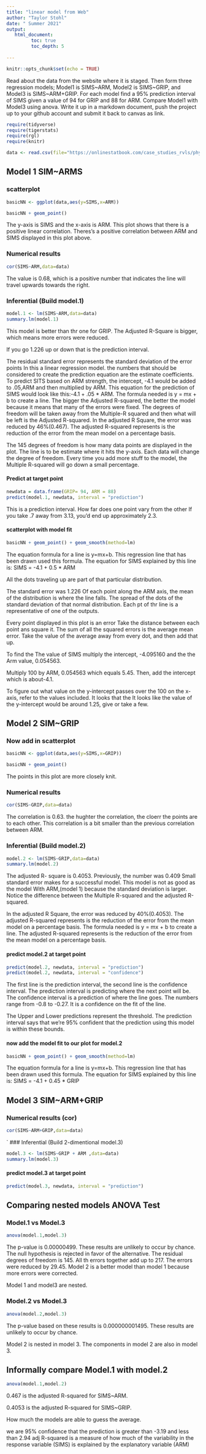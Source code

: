 ```yaml
---
title: "linear model from Web"
author: "Taylor Stohl"
date: " Summer 2021"
output:
   html_document:
         toc: true
         toc_depth: 5
        
---
```


```r
knitr::opts_chunk$set(echo = TRUE)
```

Read about the data from the website where it is staged.  Then form three regression models; Model1 is SIMS~ARM, Model2 is SIMS~GRIP, and Model3 is SIMS~ARM+GRIP. For each model find a 95% prediction interval of SIMS given a value of 94  for GRIP and 88 for ARM. Compare Model1 with Model3 using anova. Write it up in a markdown document, push the project up to your github account and submit it back to canvas as link. 

 


```r
require(tidyverse)
require(tigerstats)
require(rgl)
require(knitr)

```

```r
data <- read.csv(file="https://onlinestatbook.com/case_studies_rvls/physical_strength/data.txt",sep="",header=TRUE)  

```

## Model 1 SIM~ARMS

### scatterplot


```r
basicNN <- ggplot(data,aes(y=SIMS,x=ARM))
```


```r
basicNN + geom_point()
```



  
The y-axis is SIMS and the x-axis is ARM. This plot shows that there is a positive linear correlation. Theres's a positive correlation between ARM and SIMS displayed in this plot above.







### Numerical results

```r
cor(SIMS~ARM,data=data)
```

The value is 0.68, which is a positive number that indicates the line will travel upwards towards the right.






### Inferential  (Build model.1)

```r
model.1 <- lm(SIMS~ARM,data=data)
summary.lm(model.1)
```

This model is better than thr one for GRIP. The Adjusted R-Square is bigger, which means more errors were reduced.


If you go 1.226 up or down that is the prediction interval.

 The residual standard error represents the standard deviation of the  error points
In this a linear regression model. the numbers that should be considered to create the prediction equation are the estimate coefficients. To predict SITS based on ARM strength, the intercept, -4.1 would be added to .05,ARM and then multiplied by ARM. 
This equation for the prediction of SIMS would look like this:-4.1 + .05 * ARM.
The formula needed is y = mx + b to create a line. The bigger the Adjusted R-squared, the better the model because it means that many of the errors were fixed. The degrees of freedom will be taken away from the Multiple-R squared and then what will be left is the Adjusted R-squared.
In the adjusted R Square, the error was reduced by 46%(0.467).
The adjusted R-squared represents is the reduction of the error from the mean model on a percentage basis.

The 145 degrees of freedom is how many data points are displayed in the plot. 
The line is to be estimate where it hits the y-axis. Each data will change the degree of freedom. Every time you add more stuff to the model, the Multiple R-squared will go down a small percentage.







#### Predict at target point



```r
newdata = data.frame(GRIP= 94, ARM = 88)
predict(model.1, newdata, interval = "prediction")
```


This is a prediction interval. How far does one point vary from the other
If you take .7 away from 3.13, you'd end up approximately 2.3.




#### scatterplot with model fit


  
```r
basicNN + geom_point() + geom_smooth(method=lm)
``` 

The equation formula for a line is y=mx+b. This regression line that has been drawn used this formula. The equation for SIMS explained by this line is: SIMS = -4.1 + 0.5 * ARM


All the dots traveling up are part of that particular distribution. 

The standard error was 1.226
 Of each point along the ARM axis, the mean of the distribution is where the line falls. 
The spread of the dots of the standard deviation of that normal distribution. 
Each pt of thr line is a representative of one of the outputs.

Every point displayed in this plot is an error Take the distance between each point ans square it. The sum of all the squared errors is the average mean error. Take the value of the average away from every dot, and then add that up.




To find the The value of SIMS multiply the intercept, -4.095160 and the the Arm value, 0.054563.

Multiply 100 by ARM, 0.054563 which equals 5.45. Then, add the intercept which is  about-4.1.

To figure out what value on the y-intercept passes over the 100 on the x-axis, refer to the values included. It looks that the It looks like the value of the y-intercept would be around 1.25, give or take a few.





  

## Model 2 SIM~GRIP

### Now add in scatterplot



```r
basicNN <- ggplot(data,aes(y=SIMS,x=GRIP))
```


```r
basicNN + geom_point()
```


The points in this plot are more closely knit.




### Numerical results 


```r
cor(SIMS~GRIP,data=data)
```

The correlation is 0.63. the hughter the correlation, the cloerr the points are to each other. This correlation is a bit smaller than the previous correlation between ARM.




### Inferential  (Build model.2)


  
```r
model.2 <- lm(SIMS~GRIP,data=data)
summary.lm(model.2)
```

The adjusted R- square is 0.4053. Previously, the number was 0.409
Small standard error makes for a successful model. This model is not as good as the model With ARM,(model 1) because the standard deviation is larger. Notice the difference between the Multiple R-squared and the adjusted R-squared.


In the adjusted R Square, the error was reduced by 40%(0.4053).
The adjusted R-squared represents is the reduction of the error from the mean model on a percentage basis.
The formula needed is y = mx + b to create a line.
The adjusted R-squared represents is the reduction of the error from the mean model on a percentage basis.






  

#### predict model.2 at target point




```r
predict(model.2, newdata, interval = "prediction")
predict(model.2, newdata, interval = "confidence")
```
The first line is the prediction interval, the second line is the confidence interval. 
The prediction interval is predicting where the next point will be. 
The confidence interval is a prediction of where the line goes. The numbers range from -0.8 to -0.27. It is a confidence on the fit of the line.


The Upper and Lower predictions represent the threshold.
The prediction interval says that we're 95% confident that the prediction using this model is within these bounds. 





#### now add the model fit to our plot for model.2



```r
basicNN + geom_point() + geom_smooth(method=lm)
``` 

The equation formula for a line is y=mx+b. This regression line that has been drawn used this formula. The equation for SIMS explained by this line is: SIMS = -4.1 + 0.45 * GRIP




  


## Model 3 SIM~ARM+GRIP

### Numerical results (cor)



```r
cor(SIMS~ARM+GRIP,data=data)
```


`
  ### Inferential  (Build 2-dimentional model.3)



```r
model.3 <- lm(SIMS~GRIP + ARM ,data=data)
summary.lm(model.3)
```







#### predict model.3 at target point



```r
predict(model.3, newdata, interval = "prediction")
```






## Comparing nested models ANOVA Test

### Model.1 vs Model.3


```r
anova(model.1,model.3)
```

 The p-value is 0.00000499. These results are unlikely to occur by chance. The null hypothesis is rejected in favor of the alternative. 
 The residual degrees of freedom is 145. All th errors together add up to 217. The errors were reduced by 29.45.
Model 2 is a better model than model 1 because more errors were corrected. 



Model 1 and model3 are nested.


### Model.2 vs Model.3


```r
anova(model.2,model.3)
```

 The p-value based on these results is 0.000000001495. These results are unlikely to occur by chance.


Model 2 is nested in model 3. The components in model 2 are also in model 3.

## Informally compare Model.1 with model.2


```r
anova(model.1,model.2)
```
0.467 is the adjusted R-squared for SIMS~ARM.

0.4053 is the adjusted R-squared for SIMS~GRIP.

How much the models are able to guess the average. 

we are 95% confidence that the prediction is greater than -3.19 and less than 2.94
adj R-squared is a measure of how much of the variability in the response variable (SIMS) is explained by the explanatory variable (ARM)



